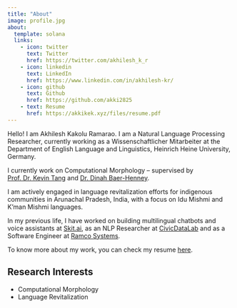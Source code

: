 ```yaml
---
title: "About"
image: profile.jpg
about:
  template: solana
  links:
    - icon: twitter
      text: Twitter
      href: https://twitter.com/akhilesh_k_r
    - icon: linkedin
      text: LinkedIn
      href: https://www.linkedin.com/in/akhilesh-kr/
    - icon: github
      text: Github
      href: https://github.com/akki2825
    - text: Resume
      href: https://akkikek.xyz/files/resume.pdf
---
```


Hello! I am Akhilesh Kakolu Ramarao. I am a Natural Language Processing Researcher, currently working as a Wissenschaftlicher Mitarbeiter at the Department of English Language and Linguistics, Heinrich Heine University, Germany.

I currently work on Computational Morphology – supervised by [Prof. Dr. Kevin Tang](https://kevintang.org/) and [Dr. Dinah Baer-Henney](https://blogs.phil.hhu.de/dbh13/).

I am actively engaged in language revitalization efforts for indigenous communities in Arunachal Pradesh, India, with a focus on Idu Mishmi and K'man Mishmi languages.

In my previous life, I have worked on building multilingual chatbots and voice assistants at [Skit.ai](https://skit.ai/), as an NLP Researcher at [CivicDataLab](https://civicdatalab.in/) and as a Software Engineer at [Ramco Systems](https://ramco.com).

To know more about my work, you can check my resume [here](../files/resume.pdf).

## Research Interests

- Computational Morphology
- Language Revitalization
